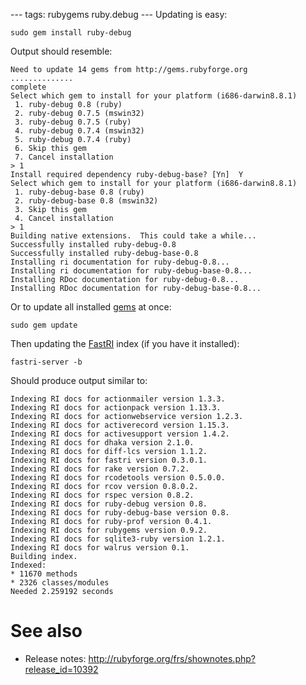 ---
tags: rubygems ruby.debug
---
Updating is easy:

<pre>sudo gem install ruby-debug</pre>

Output should resemble:

<pre>Need to update 14 gems from http://gems.rubyforge.org
..............
complete
Select which gem to install for your platform (i686-darwin8.8.1)
 1. ruby-debug 0.8 (ruby)
 2. ruby-debug 0.7.5 (mswin32)
 3. ruby-debug 0.7.5 (ruby)
 4. ruby-debug 0.7.4 (mswin32)
 5. ruby-debug 0.7.4 (ruby)
 6. Skip this gem
 7. Cancel installation
> 1
Install required dependency ruby-debug-base? [Yn]  Y
Select which gem to install for your platform (i686-darwin8.8.1)
 1. ruby-debug-base 0.8 (ruby)
 2. ruby-debug-base 0.8 (mswin32)
 3. Skip this gem
 4. Cancel installation
> 1
Building native extensions.  This could take a while...
Successfully installed ruby-debug-0.8
Successfully installed ruby-debug-base-0.8
Installing ri documentation for ruby-debug-0.8...
Installing ri documentation for ruby-debug-base-0.8...
Installing RDoc documentation for ruby-debug-0.8...
Installing RDoc documentation for ruby-debug-base-0.8...</pre>

Or to update all installed [[gems]] at once:

<pre>sudo gem update</pre>

Then updating the [[FastRI]] index (if you have it installed):

<pre>fastri-server -b</pre>

Should produce output similar to:

<pre>Indexing RI docs for actionmailer version 1.3.3.
Indexing RI docs for actionpack version 1.13.3.
Indexing RI docs for actionwebservice version 1.2.3.
Indexing RI docs for activerecord version 1.15.3.
Indexing RI docs for activesupport version 1.4.2.
Indexing RI docs for dhaka version 2.1.0.
Indexing RI docs for diff-lcs version 1.1.2.
Indexing RI docs for fastri version 0.3.0.1.
Indexing RI docs for rake version 0.7.2.
Indexing RI docs for rcodetools version 0.5.0.0.
Indexing RI docs for rcov version 0.8.0.2.
Indexing RI docs for rspec version 0.8.2.
Indexing RI docs for ruby-debug version 0.8.
Indexing RI docs for ruby-debug-base version 0.8.
Indexing RI docs for ruby-prof version 0.4.1.
Indexing RI docs for rubygems version 0.9.2.
Indexing RI docs for sqlite3-ruby version 1.2.1.
Indexing RI docs for walrus version 0.1.
Building index.
Indexed:
* 11670 methods
* 2326 classes/modules
Needed 2.259192 seconds</pre>

= See also =

* Release notes: http://rubyforge.org/frs/shownotes.php?release_id=10392
